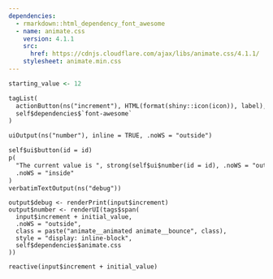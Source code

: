 ```yaml
---
dependencies:
  - rmarkdown::html_dependency_font_awesome
  - name: animate.css
    version: 4.1.1
    src:
      href: https://cdnjs.cloudflare.com/ajax/libs/animate.css/4.1.1/
    stylesheet: animate.min.css
---
```


```r
starting_value <- 12
```

```ui
tagList(
  actionButton(ns("increment"), HTML(format(shiny::icon(icon)), label), class = class),
  self$dependencies$`font-awesome`
)
```

```ui
uiOutput(ns("number"), inline = TRUE, .noWS = "outside")
```

```ui
self$ui$button(id = id)
p(
  "The current value is ", strong(self$ui$number(id = id), .noWS = "outside"), ".",
  .noWS = "inside"
)
verbatimTextOutput(ns("debug"))
```

```server
output$debug <- renderPrint(input$increment)
output$number <- renderUI(tags$span(
  input$increment + initial_value, 
  .noWS = "outside",
  class = paste("animate__animated animate__bounce", class),
  style = "display: inline-block",
  self$dependencies$animate.css
))

reactive(input$increment + initial_value)
```


